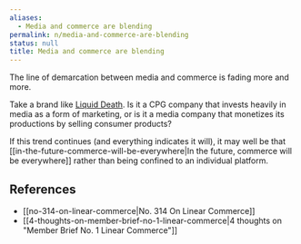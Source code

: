 ```yaml
---
aliases:
  - Media and commerce are blending
permalink: n/media-and-commerce-are-blending
status: null
title: Media and commerce are blending
---
```

The line of demarcation between media and commerce is fading more and more.

Take a brand like [Liquid Death](https://liquiddeath.com). Is it a CPG company that invests heavily in media as a form of marketing, or is it a media company that monetizes its productions by selling consumer products?

If this trend continues (and everything indicates it will), it may well be that [[in-the-future-commerce-will-be-everywhere|In the future, commerce will be everywhere]] rather than being confined to an individual platform.

## References

- [[no-314-on-linear-commerce|No. 314 On Linear Commerce]]
- [[4-thoughts-on-member-brief-no-1-linear-commerce|4 thoughts on "Member Brief No. 1 Linear Commerce"]]
